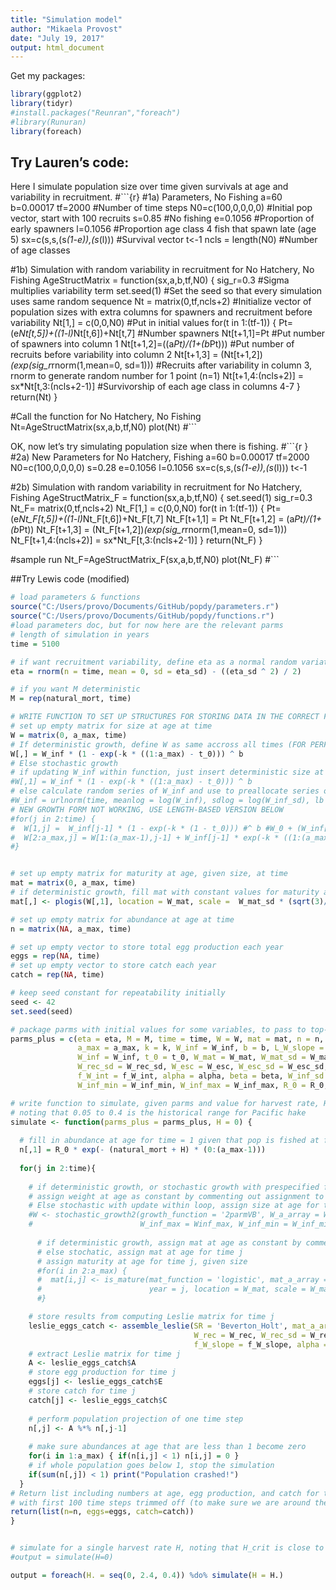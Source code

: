 ```yaml
---
title: "Simulation model"
author: "Mikaela Provost"
date: "July 19, 2017"
output: html_document
---
```


Get my packages:
```r
library(ggplot2)
library(tidyr)
#install.packages("Reunran","foreach")
#library(Runuran)
library(foreach)
```
## Try Lauren's code:
Here I simulate population size over time given survivals at age and variability in recruitment.
#```{r}
#1a) Parameters, No Fishing
a=60 
b=0.00017 
tf=2000 #Number of time steps
N0=c(100,0,0,0,0) #Initial pop vector, start with 100 recruits
s=0.85 #No fishing 
e=0.1056 #Proportion of early spawners
l=0.1056 #Proportion age class 4 fish that spawn late (age 5)
sx=c(s,s,(s*(1-e)),(s*(l))) #Survival vector
t<-1
ncls = length(N0) #Number of age classes

#1b)  Simulation with random variability in recruitment for No Hatchery, No Fishing
AgeStructMatrix = function(sx,a,b,tf,N0) { 
  sig_r=0.3 #Sigma multiplies variability term
  set.seed(1) #Set the seed so that every simulation uses same random sequence
  Nt = matrix(0,tf,ncls+2) #Initialize vector of population sizes with extra columns for spawners and recruitment before variability
  Nt[1,] = c(0,0,N0) #Put in initial values
	for(t in 1:(tf-1)) {
		Pt= (e*Nt[t,5])+((1-l)*Nt[t,6])+Nt[t,7] #Number spawners
    Nt[t+1,1]=Pt #Put number of spawners into column 1
    Nt[t+1,2]=((a*Pt)/(1+(b*Pt))) #Put number of recruits before variability into column 2
		Nt[t+1,3] = (Nt[t+1,2])*(exp(sig_r*rnorm(1,mean=0, sd=1))) #Recruits after variability in column 3, rnorm to generate random number for 1 point (n=1)
    Nt[t+1,4:(ncls+2)] = sx*Nt[t,3:(ncls+2-1)] #Survivorship of each age class	in columns 4-7
    }
  return(Nt)
	}
   
#Call the function for No Hatchery, No Fishing
Nt=AgeStructMatrix(sx,a,b,tf,N0) 
plot(Nt)
#```

OK, now let's try simulating population size when there is fishing.
#```{r }
#2a) New Parameters for No Hatchery, Fishing
a=60 
b=0.00017 
tf=2000
N0=c(100,0,0,0,0) 
s=0.28
e=0.1056 
l=0.1056
sx=c(s,s,(s*(1-e)),(s*(l)))
t<-1

#2b) Simulation with random variability in recruitment for No Hatchery, Fishing 
AgeStructMatrix_F = function(sx,a,b,tf,N0) { 
  set.seed(1)
  sig_r=0.3
  Nt_F= matrix(0,tf,ncls+2) 
  Nt_F[1,] = c(0,0,N0) 
  for(t in 1:(tf-1)) {
    Pt= (e*Nt_F[t,5])+((1-l)*Nt_F[t,6])+Nt_F[t,7] 
    Nt_F[t+1,1] = Pt 
    Nt_F[t+1,2] = (a*Pt)/(1+(b*Pt)) 
    Nt_F[t+1,3] = (Nt_F[t+1,2])*(exp(sig_r*rnorm(1,mean=0, sd=1))) 
    Nt_F[t+1,4:(ncls+2)] = sx*Nt_F[t,3:(ncls+2-1)] 
  }
  return(Nt_F)
}

#sample run
Nt_F=AgeStructMatrix_F(sx,a,b,tf,N0) 
plot(Nt_F)
#```


##Try Lewis code (modified)
```r
# load parameters & functions
source("C:/Users/provo/Documents/GitHub/popdy/parameters.r")
source("C:/Users/provo/Documents/GitHub/popdy/functions.r")
#load parameters doc, but for now here are the relevant parms
# length of simulation in years
time = 5100

# if want recruitment variability, define eta as a normal random variate for larval mortality, # producing lognormal survival deviations
eta = rnorm(n = time, mean = 0, sd = eta_sd) - ((eta_sd ^ 2) / 2)

# if you want M deterministic
M = rep(natural_mort, time)

# WRITE FUNCTION TO SET UP STRUCTURES FOR STORING DATA IN THE CORRECT FORMAT, GIVEN SCENARIO ARGUMENTS
# set up empty matrix for size at age at time
W = matrix(0, a_max, time)
# If deterministic growth, define W as same accross all times (FOR PERFORMANCE, IN FUTURE DON'T DEFINE FOR EACH TIME)
W[,] = W_inf * (1 - exp(-k * ((1:a_max) - t_0))) ^ b
# Else stochastic growth
# if updating W_inf within function, just insert deterministic size at age into first column of empty size at age over time matrix
#W[,1] = W_inf * (1 - exp(-k * ((1:a_max) - t_0))) ^ b
# else calculate random series of W_inf and use to preallocate series of size at age over time
#W_inf = urlnorm(time, meanlog = log(W_inf), sdlog = log(W_inf_sd), lb = 0, ub = W_inf_max - W_inf_min) + W_inf_min
# NEW GROWTH FORM NOT WORKING, USE LENGTH-BASED VERSION BELOW
#for(j in 2:time) {
#  W[1,j] =  W_inf[j-1] * (1 - exp(-k * (1 - t_0))) #^ b #W_0 + (W_inf[j-1] * exp(-b * k * (1-t_0)) * (1 - exp(-b * k)))
#  W[2:a_max,j] = W[1:(a_max-1),j-1] + W_inf[j-1] * exp(-k * ((1:(a_max-1)) - t_0)) * (1 - exp(-k)) 
#}


# set up empty matrix for maturity at age, given size, at time
mat = matrix(0, a_max, time)
# if deterministic growth, fill mat with constant values for maturity at age, based on deterministic growth
mat[,] <- plogis(W[,1], location = W_mat, scale =  W_mat_sd * (sqrt(3)/pi))

# set up empty matrix for abundance at age at time
n = matrix(NA, a_max, time)

# set up empty vector to store total egg production each year
eggs = rep(NA, time)
# set up empty vector to store catch each year
catch = rep(NA, time)

# keep seed constant for repeatability initially
seed <- 42
set.seed(seed)

# package parms with initial values for some variables, to pass to top-level function
parms_plus = c(eta = eta, M = M, time = time, W = W, mat = mat, n = n, eggs = eggs,
               a_max = a_max, k = k, W_inf = W_inf, b = b, L_W_slope = L_W_slope, catch = catch,
               W_inf = W_inf, t_0 = t_0, W_mat = W_mat, W_mat_sd = W_mat_sd, W_rec = W_rec,
               W_rec_sd = W_rec_sd, W_esc = W_esc, W_esc_sd = W_esc_sd, f_W_slope = f_W_slope,
               f_W_int = f_W_int, alpha = alpha, beta = beta, W_inf_sd = W_inf_sd, 
               W_inf_min = W_inf_min, W_inf_max = W_inf_max, R_0 = R_0, natural_mort = natural_mort)

# write function to simulate, given parms and value for harvest rate, H
# noting that 0.05 to 0.4 is the historical range for Pacific hake
simulate <- function(parms_plus = parms_plus, H = 0) {
  
  # fill in abundance at age for time = 1 given that pop is fished at fishing mortality H at all ages and at the SAD
  n[,1] = R_0 * exp(- (natural_mort + H) * (0:(a_max-1)))
  
  for(j in 2:time){
    
    # if deterministic growth, or stochastic growth with prespecified forcing,
    # assign weight at age as constant by commenting out assignment to W_a_array
    # Else stochastic with update within loop, assign size at age for time j
    #W <- stochastic_growth2(growth_function = '2parmVB', W_a_array = W, year = j, W_inf_sd = W_inf_sd, 
    #                        W_inf_max = Winf_max, W_inf_min = W_inf_min, b = b, k = k, t_0 = t_0, W_0 = W_0)
      
      # if deterministic growth, assign mat at age as constant by commenting out assignment to mat
      # else stochatic, assign mat at age for time j
      # assign maturity at age for time j, given size
      #for(i in 2:a_max) {
      #  mat[i,j] <- is_mature(mat_function = 'logistic', mat_a_array = mat, W_a_array = W, age = i, 
      #                        year = j, location = W_mat, scale = W_mat_sd * (sqrt(3)/pi))
      #}

    # store results from computing Leslie matrix for time j
    leslie_eggs_catch <- assemble_leslie(SR = 'Beverton_Holt', mat_a_array = mat, W_a_array = W, year = j, n = n, H = H, 
                                         W_rec = W_rec, W_rec_sd = W_rec_sd, W_esc = W_esc, W_esc_sd = W_esc_sd, M = M,
                                         f_W_slope = f_W_slope, alpha = alpha, beta = beta, eta = eta)
    # extract Leslie matrix for time j
    A <- leslie_eggs_catch$A
    # store egg production for time j
    eggs[j] <- leslie_eggs_catch$E
    # store catch for time j
    catch[j] <- leslie_eggs_catch$C
  
    # perform population projection of one time step
    n[,j] <- A %*% n[,j-1]
  
    # make sure abundances at age that are less than 1 become zero
    for(i in 1:a_max) { if(n[i,j] < 1) n[i,j] = 0 }
    # if whole population goes below 1, stop the simulation
    if(sum(n[,j]) < 1) print("Population crashed!") 
  }
# Return list including numbers at age, egg production, and catch for the whole timeseries, 
# with first 100 time steps trimmed off (to make sure we are around the equilibrium)
return(list(n=n, eggs=eggs, catch=catch))
}


# simulate for a single harvest rate H, noting that H_crit is close to 3.1
#output = simulate(H=0)

output = foreach(H. = seq(0, 2.4, 0.4)) %do% simulate(H = H.)






```
